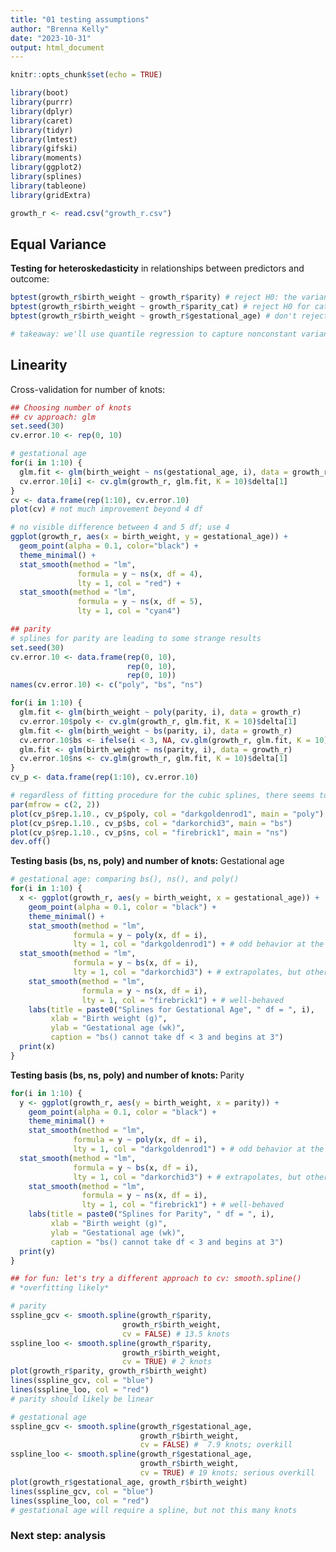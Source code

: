 ```yaml
---
title: "01 testing assumptions"
author: "Brenna Kelly"
date: "2023-10-31"
output: html_document
---
```


```r
knitr::opts_chunk$set(echo = TRUE)
```

```r
library(boot)
library(purrr)
library(dplyr)
library(caret)
library(tidyr)
library(lmtest)
library(gifski)
library(moments)
library(ggplot2)
library(splines)
library(tableone)
library(gridExtra)

growth_r <- read.csv("growth_r.csv")
```

## Equal Variance

**Testing for heteroskedasticity** in relationships between predictors and outcome:

```r

bptest(growth_r$birth_weight ~ growth_r$parity) # reject H0: the variance is nonconstant
bptest(growth_r$birth_weight ~ growth_r$parity_cat) # reject H0 for categorical variable as well
bptest(growth_r$birth_weight ~ growth_r$gestational_age) # don't reject H0

# takeaway: we'll use quantile regression to capture nonconstant variance 

```

## Linearity
Cross-validation for number of knots:

```r
## Choosing number of knots
## cv approach: glm
set.seed(30)
cv.error.10 <- rep(0, 10)

# gestational age
for(i in 1:10) {
  glm.fit <- glm(birth_weight ~ ns(gestational_age, i), data = growth_r)
  cv.error.10[i] <- cv.glm(growth_r, glm.fit, K = 10)$delta[1]
}
cv <- data.frame(rep(1:10), cv.error.10)
plot(cv) # not much improvement beyond 4 df

# no visible difference between 4 and 5 df; use 4
ggplot(growth_r, aes(x = birth_weight, y = gestational_age)) +
  geom_point(alpha = 0.1, color="black") + 
  theme_minimal() +
  stat_smooth(method = "lm", 
               formula = y ~ ns(x, df = 4), 
               lty = 1, col = "red") +
  stat_smooth(method = "lm", 
               formula = y ~ ns(x, df = 5), 
               lty = 1, col = "cyan4")

## parity
# splines for parity are leading to some strange results
set.seed(30)
cv.error.10 <- data.frame(rep(0, 10),
                          rep(0, 10),
                          rep(0, 10))
names(cv.error.10) <- c("poly", "bs", "ns")

for(i in 1:10) {
  glm.fit <- glm(birth_weight ~ poly(parity, i), data = growth_r)
  cv.error.10$poly <- cv.glm(growth_r, glm.fit, K = 10)$delta[1]
  glm.fit <- glm(birth_weight ~ bs(parity, i), data = growth_r)
  cv.error.10$bs <- ifelse(i < 3, NA, cv.glm(growth_r, glm.fit, K = 10)$delta[1])
  glm.fit <- glm(birth_weight ~ ns(parity, i), data = growth_r)
  cv.error.10$ns <- cv.glm(growth_r, glm.fit, K = 10)$delta[1]
}
cv_p <- data.frame(rep(1:10), cv.error.10)

# regardless of fitting procedure for the cubic splines, there seems to be no improvement when increasing knots, suggesting no difference between linearity and splines
par(mfrow = c(2, 2))
plot(cv_p$rep.1.10., cv_p$poly, col = "darkgoldenrod1", main = "poly")
plot(cv_p$rep.1.10., cv_p$bs, col = "darkorchid3", main = "bs")
plot(cv_p$rep.1.10., cv_p$ns, col = "firebrick1", main = "ns")
dev.off()
```

**Testing basis (bs, ns, poly) and number of knots: ** Gestational age

```r
# gestational age: comparing bs(), ns(), and poly()
for(i in 1:10) {
  x <- ggplot(growth_r, aes(y = birth_weight, x = gestational_age)) +
    geom_point(alpha = 0.1, color = "black") + 
    theme_minimal() +
    stat_smooth(method = "lm", 
              formula = y ~ poly(x, df = i), 
              lty = 1, col = "darkgoldenrod1") + # odd behavior at the tails
  stat_smooth(method = "lm", 
              formula = y ~ bs(x, df = i), 
              lty = 1, col = "darkorchid3") + # extrapolates, but otherwise similar to ns()
    stat_smooth(method = "lm", 
                formula = y ~ ns(x, df = i), 
                lty = 1, col = "firebrick1") + # well-behaved
    labs(title = paste0("Splines for Gestational Age", " df = ", i),
         xlab = "Birth weight (g)",
         ylab = "Gestational age (wk)",
         caption = "bs() cannot take df < 3 and begins at 3")
  print(x)
}
```

**Testing basis (bs, ns, poly) and number of knots: ** Parity

```r
for(i in 1:10) {
  y <- ggplot(growth_r, aes(y = birth_weight, x = parity)) +
    geom_point(alpha = 0.1, color = "black") + 
    theme_minimal() +
    stat_smooth(method = "lm", 
              formula = y ~ poly(x, df = i), 
              lty = 1, col = "darkgoldenrod1") + # odd behavior at the tails
  stat_smooth(method = "lm", 
              formula = y ~ bs(x, df = i), 
              lty = 1, col = "darkorchid3") + # extrapolates, but otherwise similar to ns()
    stat_smooth(method = "lm", 
                formula = y ~ ns(x, df = i), 
                lty = 1, col = "firebrick1") + # well-behaved
    labs(title = paste0("Splines for Parity", " df = ", i),
         xlab = "Birth weight (g)",
         ylab = "Gestational age (wk)",
         caption = "bs() cannot take df < 3 and begins at 3")
  print(y)
}

```

```r
## for fun: let's try a different approach to cv: smooth.spline()
# *overfitting likely*

# parity
sspline_gcv <- smooth.spline(growth_r$parity,
                         growth_r$birth_weight,  
                         cv = FALSE) # 13.5 knots
sspline_loo <- smooth.spline(growth_r$parity,
                         growth_r$birth_weight,  
                         cv = TRUE) # 2 knots
plot(growth_r$parity, growth_r$birth_weight)
lines(sspline_gcv, col = "blue")
lines(sspline_loo, col = "red")
# parity should likely be linear

# gestational age
sspline_gcv <- smooth.spline(growth_r$gestational_age, 
                             growth_r$birth_weight, 
                             cv = FALSE) #  7.9 knots; overkill
sspline_loo <- smooth.spline(growth_r$gestational_age, 
                             growth_r$birth_weight, 
                             cv = TRUE) # 19 knots; serious overkill
plot(growth_r$gestational_age, growth_r$birth_weight)
lines(sspline_gcv, col = "blue")
lines(sspline_loo, col = "red")
# gestational age will require a spline, but not this many knots

```

### Next step: analysis
